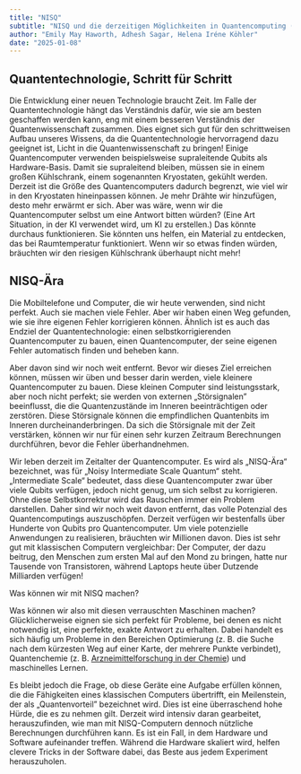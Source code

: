 ```yaml
---
title: "NISQ"
subtitle: "NISQ und die derzeitigen Möglichkeiten in Quantencomputing (mittel)"
author: "Emily May Haworth, Adhesh Sagar, Helena Iréne Köhler"
date: "2025-01-08"
---
```


## Quantentechnologie, Schritt für Schritt

Die Entwicklung einer neuen Technologie braucht Zeit. Im Falle der Quantentechnologie hängt das Verständnis dafür, wie sie am besten geschaffen werden kann, eng mit einem besseren Verständnis der Quantenwissenschaft zusammen. Dies eignet sich gut für den schrittweisen Aufbau unseres Wissens, da die Quantentechnologie hervorragend dazu geeignet ist, Licht in die Quantenwissenschaft zu bringen!
Einige Quantencomputer verwenden beispielsweise supraleitende Qubits als Hardware-Basis. Damit sie supraleitend bleiben, müssen sie in einem großen Kühlschrank, einem sogenannten Kryostaten, gekühlt werden. Derzeit ist die Größe des Quantencomputers dadurch begrenzt, wie viel wir in den Kryostaten hineinpassen können. Je mehr Drähte wir hinzufügen, desto mehr erwärmt er sich.
Aber was wäre, wenn wir die Quantencomputer selbst um eine Antwort bitten würden? (Eine Art Situation, in der KI verwendet wird, um KI zu erstellen.) Das könnte durchaus funktionieren. Sie könnten uns helfen, ein Material zu entdecken, das bei Raumtemperatur funktioniert. Wenn wir so etwas finden würden, bräuchten wir den riesigen Kühlschrank überhaupt nicht mehr!

## NISQ-Ära

Die Mobiltelefone und Computer, die wir heute verwenden, sind nicht perfekt. Auch sie machen viele Fehler. Aber wir haben einen Weg gefunden, wie sie ihre eigenen Fehler korrigieren können. Ähnlich ist es auch das Endziel der Quantentechnologie: einen selbstkorrigierenden Quantencomputer zu bauen, einen Quantencomputer, der seine eigenen Fehler automatisch finden und beheben kann.

Aber davon sind wir noch weit entfernt. Bevor wir dieses Ziel erreichen können, müssen wir üben und besser darin werden, viele kleinere Quantencomputer zu bauen. Diese kleinen Computer sind leistungsstark, aber noch nicht perfekt; sie werden von externen „Störsignalen” beeinflusst, die die Quantenzustände im Inneren beeinträchtigen oder zerstören. Diese Störsignale können die empfindlichen Quantenbits im Inneren durcheinanderbringen. Da sich die Störsignale mit der Zeit verstärken, können wir nur für einen sehr kurzen Zeitraum Berechnungen durchführen, bevor die Fehler überhandnehmen.

Wir leben derzeit im Zeitalter der Quantencomputer. Es wird als „NISQ-Ära“ bezeichnet, was für „Noisy Intermediate Scale Quantum“ steht. „Intermediate Scale“ bedeutet, dass diese Quantencomputer zwar über viele Qubits verfügen, jedoch nicht genug, um sich selbst zu korrigieren. Ohne diese Selbstkorrektur wird das Rauschen immer ein Problem darstellen.
Daher sind wir noch weit davon entfernt, das volle Potenzial des Quantencomputings auszuschöpfen. Derzeit verfügen wir bestenfalls über Hunderte von Qubits pro Quantencomputer. Um viele potenzielle Anwendungen zu realisieren, bräuchten wir Millionen davon.
Dies ist sehr gut mit klassischen Computern vergleichbar: Der Computer, der dazu beitrug, den Menschen zum ersten Mal auf den Mond zu bringen, hatte nur Tausende von Transistoren, während Laptops heute über Dutzende Milliarden verfügen!

Was können wir mit NISQ machen?

Was können wir also mit diesen verrauschten Maschinen machen? Glücklicherweise eignen sie sich perfekt für Probleme, bei denen es nicht notwendig ist, eine perfekte, exakte Antwort zu erhalten. Dabei handelt es sich häufig um Probleme in den Bereichen Optimierung (z. B. die Suche nach dem kürzesten Weg auf einer Karte, der mehrere Punkte verbindet), Quantenchemie (z. B. [Arzneimittelforschung in der Chemie](https://wiqi.info/de/posts/entries/highschool/qchemistry)) und maschinelles Lernen.

Es bleibt jedoch die Frage, ob diese Geräte eine Aufgabe erfüllen können, die die Fähigkeiten eines klassischen Computers übertrifft, ein Meilenstein, der als „Quantenvorteil” bezeichnet wird. Dies ist eine überraschend hohe Hürde, die es zu nehmen gilt.
Derzeit wird intensiv daran gearbeitet, herauszufinden, wie man mit NISQ-Computern dennoch nützliche Berechnungen durchführen kann. Es ist ein Fall, in dem Hardware und Software aufeinander treffen. Während die Hardware skaliert wird, helfen clevere Tricks in der Software dabei, das Beste aus jedem Experiment herauszuholen.
